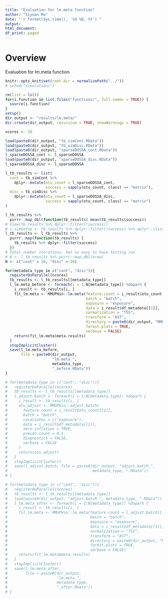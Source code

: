 ```yaml
---
title: "Evaluation for lm.meta function"
author: "Siyuan Ma"
date: "`r format(Sys.time(), '%d %B, %Y')`"
output:
html_document:
df_print: paged
---
```

# Overview
Evaluation for lm.meta function

```r
knitr::opts_knit$set(root.dir = normalizePath("../"))
# setwd("simulation/")
```
```r
rm(list = ls())
for(i.function in list.files("functions/", full.names = TRUE)) {
  source(i.function)
}
setup()
dir_output <- "results/lm.meta/"
dir.create(dir_output, recursive = TRUE, showWarnings = TRUE)
```

```r
ncores <- 20

load(paste0(dir_output, "tb_simCont.RData"))
load(paste0(dir_output, "tb_simDisc.RData"))
load(paste0(dir_output, "sparseDOSSA_cont.RData"))
l_sparseDOSSA_cont <- l_sparseDOSSA
load(paste0(dir_output, "sparseDOSSA_disc.RData"))
l_sparseDOSSA_disc <- l_sparseDOSSA

l_tb_results <- list(
  cont = tb_simCont %>% 
    dplyr::mutate(otu_count = l_sparseDOSSA_cont,
                  success = sapply(otu_count, class) == "matrix"),
  disc = tb_simDisc %>% 
    dplyr::mutate(otu_count = l_sparseDOSSA_disc,
                  success = sapply(otu_count, class) == "matrix")
)

l_tb_results %>% 
  purrr::map_dbl(function(tb_results) mean(tb_results$success))
# View(tb_results %>% dplyr::filter(!success))
# i_simSetup <- tb_results %>% dplyr::filter(!success) %>% dplyr::slice(1)
l_tb_results <- l_tb_results %>% 
  purrr::map(function(tb_results) {
    tb_results %>% dplyr::filter(success)
  })
# Total number iterations. Set so easy to have testing run
# N <- l_tb_results %>% purrr::map_dbl(nrow)
N <- c("cont" = 20, "disc" = 20)
```

```r
for(metadata_type in c("cont", "disc")){
  registerDoParallel(ncores)
  tb_results <- l_tb_results[[metadata_type]]
  l_lm.meta_before <- foreach(i = 1:N[metadata_type]) %dopar% {
    i_result <- tb_results[i, ]
    fit_lm.meta <- MMUPHin::lm.meta(feature.count = i_result$otu_count[[1]],
                                    batch = "batch",
                                    exposure = "exposure",
                                    data = i_result$df_metadata[[1]],
                                    normalization = "TSS",
                                    transform = "AST",
                                    directory = paste0(dir_output, "MMUPHin/", i, "/"),
                                    forest.plots = TRUE,
                                    verbose = FALSE)
    return(fit_lm.meta$meta.results)
  }
  stopImplicitCluster()
  save(l_lm.meta_before, 
       file = paste0(dir_output, 
                     "lm.meta_", 
                     metadata_type,
                     "_before.RData"))
}
```

```r
# for(metadata_type in c("cont", "disc")){
#   registerDoParallel(ncores)
#   tb_results <- l_tb_results[[metadata_type]]
#   l_adjust.batch <- foreach(i = 1:N[metadata_type]) %dopar% {
#     i_result <- tb_results[i, ]
#     otu_adjust <- MMUPHin::adjust.batch(
#       feature.count = i_result$otu_count[[1]],
#       batch = "batch",
#       covariates = c("exposure"),
#       data = i_result$df_metadata[[1]],
#       zero.inflation = TRUE,
#       pseudo.count = 0.5,
#       diagnostics = FALSE,
#       verbose = FALSE
#     )
#     return(otu_adjust)
#   }
#   stopImplicitCluster()
#   save(l_adjust.batch, file = paste0(dir_output, "adjust.batch_",
#                                      metadata_type, ".RData"))
# }
```

```r
# for(metadata_type in c("cont", "disc")){
#   registerDoParallel(ncores)
#   tb_results <- l_tb_results[[metadata_type]]
#   load(paste0(dir_output, "adjust.batch_", metadata_type, ".RData"))
#   l_lm.meta_after <- foreach(i = 1:N[metadata_type]) %dopar% {
#     i_result <- tb_results[i, ]
#     fit_lm.meta <- MMUPHin::lm.meta(feature.count = l_adjust.batch[[i]],
#                                     batch = "batch",
#                                     exposure = "exposure",
#                                     data = i_result$df_metadata[[1]],
#                                     normalization = "TSS",
#                                     transform = "AST",
#                                     directory = paste0(dir_output, "MMUPHin/", i, "/"),
#                                     forest.plots = TRUE,
#                                     verbose = FALSE)
#     return(fit_lm.meta$meta.results)
#   }
#   stopImplicitCluster()
#   save(l_lm.meta_after, 
#        file = paste0(dir_output, 
#                      "lm.meta_", 
#                      metadata_type,
#                      "_after.RData"))
# }
```
